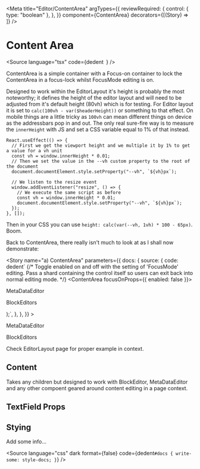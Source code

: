 
<Meta
  title="Editor/ContentArea"
  argTypes={{
    reviewRequired: {
      control: { type: "boolean" },
    },
  }}
  component={ContentArea}
  decorators={[(Story) => <Story />]}
/>

# Content Area

<Source
  language="tsx"
  code={dedent`
  `}
/>

ContentArea is a simple container with a Focus-on container to lock the ContentArea in a focus-lock whilst FocusMode editing is on.

Designed to work within the EditorLayout it's height is probably the most noteworthy; it defines the height of the editor layout and will need to be adjusted from it's default height (80vh) which is for testing. For Editor layout it is set to `calc(100vh - var($headerHeight))` or something to that effect. On mobile things are a little tricky as `100vh` can mean different things on device as the addressbars pop in and out. The only real sure-fire way is to measure the `innerHeight` with JS and set a CSS variable equal to 1% of that instead.

```tsx
React.useEffect(() => {
  // First we get the viewport height and we multiple it by 1% to get a value for a vh unit
  const vh = window.innerHeight * 0.01;
  // Then we set the value in the --vh custom property to the root of the document
  document.documentElement.style.setProperty("--vh", `${vh}px`);

  // We listen to the resize event
  window.addEventListener("resize", () => {
    // We execute the same script as before
    const vh = window.innerHeight * 0.01;
    document.documentElement.style.setProperty("--vh", `${vh}px`);
  });
}, []);
```

Then in your CSS you can use `height: calc(var(--vh, 1vh) * 100 - 65px)`. Boom.

Back to ContentArea, there really isn't much to look at as I shall now demonstrate:

<Story
  name="a) ContentArea"
  parameters={{
    docs: {
      source: {
        code: dedent`
{/* Toggle enabled on and off with the setting of 'FocusMode' editing. Pass a shard containing the control itself so users can exit back into normal editing mode. */}
<ContentArea focusOnProps={{ enabled: false }}>
  <p>MetaDataEditor</p>
  <p>BlockEditors</p>
  </ContentArea>
);`,
      },
    },
  }}
>
  <ContentArea focusOnProps={{ enabled: false }}>
    <p>MetaDataEditor</p>
    <p>BlockEditors</p>
  </ContentArea>
</Story>

Check EditorLayout page for proper example in context.

<Source language="tsx" id="editor-contentarea--a-content-area" />

## Content

Takes any children but designed to work with BlockEditor, MetaDataEditor and any other compoent geared around content editing in a page context.

## TextField Props

<ArgsTable of={ContentArea} />

## Stying

Add some info...

<Source
  language="css"
  dark
  format={false}
  code={dedent`
    #docs {
      write-some: style-docs;
    }
  `}
/>
